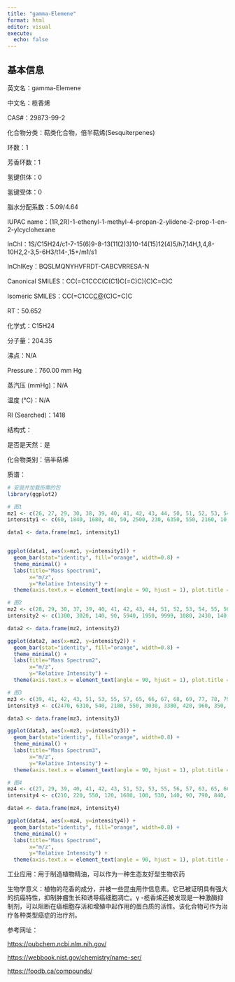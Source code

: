 ```yaml
---
title: "gamma-Elemene"
format: html
editor: visual
execute: 
  echo: false
---
```


## 基本信息

英文名：gamma-Elemene

中文名：榄香烯

CAS#：29873-99-2

化合物分类：萜类化合物，倍半萜烯(Sesquiterpenes)

环数：1

芳香环数：1

氢键供体：0

氢键受体：0

脂水分配系数：5.09/4.64

IUPAC name：(1R,2R)-1-ethenyl-1-methyl-4-propan-2-ylidene-2-prop-1-en-2-ylcyclohexane

InChl：1S/C15H24/c1-7-15(6)9-8-13(11(2)3)10-14(15)12(4)5/h7,14H,1,4,8-10H2,2-3,5-6H3/t14-,15+/m1/s1

InChlKey：BQSLMQNYHVFRDT-CABCVRRESA-N

Canonical SMILES：CC(=C1CCC(C(C1)C(=C)C)(C)C=C)C

Isomeric SMILES：CC(=C1CC[C@]([C@H](C1)C(=C)C)(C)C=C)C

RT：50.652

化学式：C15H24

分子量：204.35

沸点：N/A

Pressure：760.00 mm Hg

蒸汽压 (mmHg)：N/A

温度 (℃)：N/A

RI (Searched)：1418

结构式：

是否是天然：是

化合物类别：倍半萜烯

质谱：

```r
# 安装并加载所需的包
library(ggplot2)

# 图1
mz1 <- c(26, 27, 29, 30, 38, 39, 40, 41, 42, 43, 44, 50, 51, 52, 53, 54, 55, 56, 57, 58, 63, 64, 65, 66, 67, 68, 69, 70, 71, 73, 76, 77, 78, 79, 80, 81, 82, 83, 84, 85, 87, 89, 91, 92, 93, 94, 95, 96, 97, 102, 103, 104, 105, 106, 107, 108, 109, 110, 111, 115, 116, 117, 118, 119, 120, 121, 122, 123, 124, 128, 129, 130, 131, 132, 133, 134, 135, 136, 137, 145, 146, 147, 148, 149, 150, 159, 160, 161, 162, 163, 175, 176, 189, 190, 204, 205)
intensity1 <- c(60, 1840, 1680, 40, 50, 2500, 230, 6350, 550, 2160, 10, 80, 540, 310, 3010, 330, 3390, 290, 430, 40, 150, 60, 950, 340, 3430, 1360, 1620, 130, 60, 20, 30, 2040, 460, 2840, 1280, 2840, 290, 540, 50, 30, 20, 50, 2870, 820, 6930, 1160, 980, 220, 160, 20, 180, 70, 3020, 900, 4530, 2280, 880, 120, 50, 160, 70, 180, 70, 2540, 910, 9999, 1930, 760, 110, 80, 70, 30, 130, 30, 1620, 570, 870, 2040, 240, 110, 40, 940, 760, 480, 60, 40, 40, 1910, 420, 70, 160, 80, 1060, 160, 920, 180)

data1 <- data.frame(mz1, intensity1)


ggplot(data1, aes(x=mz1, y=intensity1)) +
  geom_bar(stat="identity", fill="orange", width=0.8) + 
  theme_minimal() + 
  labs(title="Mass Spectrum1",
       x="m/z",
       y="Relative Intensity") + 
  theme(axis.text.x = element_text(angle = 90, hjust = 1), plot.title = element_text(hjust = 0.5))  

# 图2
mz2 <- c(28, 29, 30, 37, 39, 40, 41, 42, 43, 44, 51, 52, 53, 54, 55, 56, 57, 58, 63, 64, 65, 66, 67, 68, 69, 70, 71, 74, 75, 77, 78, 79, 80, 81, 82, 83, 84, 86, 89, 91, 92, 93, 94, 95, 96, 97, 102, 103, 105, 106, 107, 108, 109, 110, 115, 116, 117, 119, 120, 121, 122, 123, 124, 127, 128, 129, 130, 131, 133, 134, 135, 136, 137, 145, 147, 148, 149, 150, 159, 161, 162, 163, 175, 176, 189, 190, 204, 205)
intensity2 <- c(1300, 3020, 140, 90, 5940, 1950, 9999, 1080, 2430, 140, 1080, 830, 4840, 710, 4090, 360, 570, 110, 360, 270, 1970, 880, 5780, 1610, 1540, 170, 170, 100, 110, 3930, 840, 4230, 1460, 2990, 380, 470, 120, 130, 180, 5300, 1650, 8250, 1330, 1110, 210, 210, 180, 420, 4590, 1310, 4870, 2300, 800, 160, 450, 270, 460, 3370, 1550, 9510, 1840, 560, 160, 110, 240, 240, 160, 260, 2220, 670, 890, 1280, 240, 280, 1100, 780, 420, 130, 100, 1840, 430, 100, 200, 140, 1100, 220, 520, 110)

data2 <- data.frame(mz2, intensity2)

ggplot(data2, aes(x=mz2, y=intensity2)) +
  geom_bar(stat="identity", fill="orange", width=0.8) + 
  theme_minimal() + 
  labs(title="Mass Spectrum2",
       x="m/z",
       y="Relative Intensity") + 
  theme(axis.text.x = element_text(angle = 90, hjust = 1), plot.title = element_text(hjust = 0.5))  

# 图3
mz3 <- c(39, 41, 42, 43, 51, 53, 55, 57, 65, 66, 67, 68, 69, 77, 78, 79, 80, 81, 83, 91, 92, 93, 94, 95, 96, 105, 106, 107, 108, 109, 119, 120, 121, 122, 123, 133, 134, 135, 136, 137, 147, 148, 149, 161, 162, 175, 189, 190, 204, 205)
intensity3 <- c(2470, 6310, 540, 2180, 550, 3030, 3380, 420, 960, 350, 3420, 1380, 1640, 2050, 460, 2850, 1270, 2830, 540, 2900, 830, 6920, 1170, 990, 220, 3000, 910, 4500, 2280, 880, 2560, 920, 9999, 1950, 760, 1630, 570, 880, 2040, 250, 960, 760, 500, 1890, 430, 170, 1060, 160, 930, 180)

data3 <- data.frame(mz3, intensity3)

ggplot(data3, aes(x=mz3, y=intensity3)) +
  geom_bar(stat="identity", fill="orange", width=0.8) + 
  theme_minimal() + 
  labs(title="Mass Spectrum3",
       x="m/z",
       y="Relative Intensity") + 
  theme(axis.text.x = element_text(angle = 90, hjust = 1), plot.title = element_text(hjust = 0.5)) 

# 图4
mz4 <- c(27, 29, 39, 40, 41, 42, 43, 51, 52, 53, 55, 56, 57, 63, 65, 66, 67, 68, 69, 77, 78, 79, 80, 81, 83, 84, 91, 92, 93, 94, 95, 96, 103, 104, 105, 106, 107, 108, 109, 110, 115, 116, 117, 118, 119, 120, 121, 122, 123, 124, 128, 129, 131, 133, 134, 136, 137, 147, 148, 149, 161, 162, 176, 189, 190)
intensity4 <- c(210, 220, 550, 120, 1680, 100, 530, 140, 90, 790, 840, 90, 120, 70, 520, 160, 1480, 310, 630, 1710, 300, 2550, 650, 1720, 100, 160, 2390, 730, 5280, 1750, 870, 210, 160, 70, 1860, 540, 3600, 740, 450, 120, 140, 50, 150, 40, 1530, 460, 9999, 1310, 860, 90, 60, 60, 100, 520, 370, 2160, 230, 350, 360, 100, 1190, 250, 40, 590, 100)

data4 <- data.frame(mz4, intensity4)

ggplot(data4, aes(x=mz4, y=intensity4)) +
  geom_bar(stat="identity", fill="orange", width=0.8) + 
  theme_minimal() + 
  labs(title="Mass Spectrum4",
       x="m/z",
       y="Relative Intensity") + 
  theme(axis.text.x = element_text(angle = 90, hjust = 1), plot.title = element_text(hjust = 0.5)) 

```

工业应用：用于制造植物精油，可以作为一种生态友好型生物农药

生物学意义：植物的花香的成分，并被一些昆虫用作信息素。它已被证明具有强大的抗癌特性，抑制肿瘤生长和诱导癌细胞凋亡。γ -榄香烯还被发现是一种激酶抑制剂，可以阻断在癌细胞存活和增殖中起作用的蛋白质的活性。该化合物可作为治疗各种类型癌症的治疗剂。

参考网址：

<https://pubchem.ncbi.nlm.nih.gov/>

<https://webbook.nist.gov/chemistry/name-ser/>

<https://foodb.ca/compounds/>
